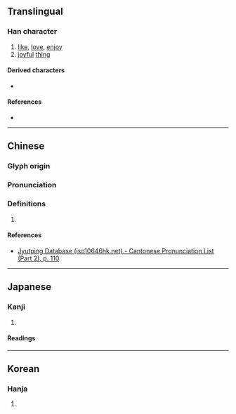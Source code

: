 {{also|喜}}
{{character info}}
==Translingual==

===Han character===
{{Han char|rn=61|rad=心|as=12|sn=16|four=|canj=GRTP|ids=⿱喜心}}

# [[like]], [[love]], [[enjoy]]
# [[joyful]] [[thing]]

====Derived characters====
* {{l|mul|[[𡃨]]}}

====References====
* {{Han ref|kx=0402.250|dkj=11219|dj=0743.030|hdz=42349.050|uh=6199|ud=24985}}

----

==Chinese==
{{zh-forms}}

===Glyph origin===
{{Han etym}}

===Pronunciation===
{{zh-pron
|m=xǐ
|ma=y
|c=hei2
|h=pfs=
|md=
|mn=
|w=
|mc=y
|oc=y
|cat=
}}

===Definitions===
{{zh-hanzi}}

# {{rfdef|zh}}

====References====
* [http://www.iso10646hk.net/jp/document/download.jsp Jyutping Database (iso10646hk.net) - Cantonese Pronunciation List (Part 2), p. 110]

----

==Japanese==

===Kanji===
{{ja-kanji|grade=|rs=心12}}

# {{rfdef|ja|sort=心12}}

====Readings====
{{ja-readings
|goon=き
|kanon=き
|kun=この-む, むかし-び, よろこ-ぶ
|nanori=このむ, よし
}}

----

==Korean==

===Hanja===
{{ko-hanja|기뻐하다|기뻐할|희}}

# {{rfdef|ko|sort=心12}}